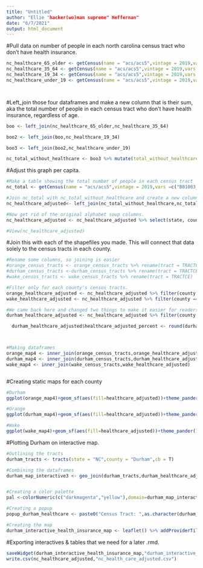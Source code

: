 ```yaml
---
title: "Untitled"
author: "Ellie "hacker(wo)man supreme" Heffernan"
date: "6/7/2021"
output: html_document
---
```


#Pull data on number of people in each north carolina census tract who don't have health insurance. 
```r
nc_healthcare_65_older <- getCensus(name = "acs/acs5",vintage = 2019,vars =c("B27010_066E"),region="tract",regionin="state:37")
nc_healthcare_35_64 <- getCensus(name = "acs/acs5",vintage = 2019,vars =c("B27010_050E"),region="tract",regionin="state:37")
nc_healthcare_19_34 <- getCensus(name = "acs/acs5",vintage = 2019,vars =c("B27010_033E"),region="tract",regionin="state:37")
nc_healthcare_under_19 <- getCensus(name = "acs/acs5",vintage = 2019,vars =c("B27010_017E"),region="tract",regionin="state:37")




```


#Left_join those four dataframes and make a new column that is their sum, aka the total number of people in each census tract who don't have health insurance, regardless of age. 
```r
boo <- left_join(nc_healthcare_65_older,nc_healthcare_35_64)

boo2 <- left_join(boo,nc_healthcare_19_34)

boo3 <- left_join(boo2,nc_healthcare_under_19)

nc_total_without_healthcare <- boo3 %>% mutate(total_without_healthcare = B27010_066E+B27010_050E+B27010_033E+B27010_017E)
```





#Adjust this graph per capita.  
```r
#Make a table showing the total number of people in each census tract
nc_total <- getCensus(name = "acs/acs5",vintage = 2019,vars =c("B01003_001E"),region="tract",regionin="state:37")

#Join nc_total with nc_total_without_healthcare and create a new column dividing the total number of people in each census tract without healthcare (total_without_healthcare) by the total number of people in each census tract (B01003_001E)
nc_healthcare_adjusted<- left_join(nc_total_without_healthcare,nc_total) %>% mutate(healthcare_adjusted = total_without_healthcare/B01003_001E) 

#Now get rid of the original alphabet soup columns. 
nc_healthcare_adjusted <- nc_healthcare_adjusted %>% select(state, county, tract,healthcare_adjusted)

#View(nc_healthcare_adjusted)
```

#Join this with each of the shapefiles you made. This will connect that data solely to the census tracts in each county. 
```r
#Rename some columns, so joining is easier
#orange_census_tracts <- orange_census_tracts %>% rename(tract = TRACTCE)
#durham_census_tracts <-durham_census_tracts %>% rename(tract = TRACTCE)
#wake_census_tracts <- wake_census_tracts %>% rename(tract = TRACTCE)

#Filter only for each county's census tracts. 
orange_healthcare_adjusted <- nc_healthcare_adjusted %>% filter(county == "135")
wake_healthcare_adjusted <- nc_healthcare_adjusted %>% filter(county == "183")

#We came back here and changed two things to make it easier for readers to comprehend our interactive map: limiting numbers to 2 digits after the decimal point and converting from decimal to percent. 
durham_healthcare_adjusted <- nc_healthcare_adjusted %>% filter(county == "063") %>% mutate(healthcare_adjusted_percent = healthcare_adjusted*100)

  durham_healthcare_adjusted$healthcare_adjusted_percent <- round(durham_healthcare_adjusted$healthcare_adjusted_percent,digits = 2) 



#Making dataframes
orange_map4 <- inner_join(orange_census_tracts,orange_healthcare_adjusted)
durham_map4 <- inner_join(durham_census_tracts,durham_healthcare_adjusted)
wake_map4 <- inner_join(wake_census_tracts,wake_healthcare_adjusted)



```

#Creating static maps for each county 
```r
#Durham
ggplot(orange_map4)+geom_sf(aes(fill=healthcare_adjusted))+theme_pander()+theme(axis.text = element_blank(),axis.ticks = element_blank())+ theme(panel.grid.major=element_line(colour="transparent"))+scale_fill_distiller(palette="Blues",direction=1,name ="Residents without health insurance (%)") + labs(title = "Residents without health insurance in Orange County",caption = "Source: U.S. Census/ACS 2019")

#Orange
ggplot(durham_map4)+geom_sf(aes(fill=healthcare_adjusted))+theme_pander()+theme(axis.text = element_blank(),axis.ticks = element_blank())+theme(panel.grid.major=element_line(colour="transparent"))+scale_fill_distiller(palette="Blues",direction=1,name ="Residents without health insurance (%)") + labs(title = "Residents without health insurance in Durham County",caption = "Source: U.S. Census/ACS 2019")

#Wake
ggplot(wake_map4)+geom_sf(aes(fill=healthcare_adjusted))+theme_pander()+theme(axis.text = element_blank(),axis.ticks = element_blank())+   theme(panel.grid.major=element_line(colour="transparent"))+scale_fill_distiller(palette="Blues",direction=1,name ="Residents  without health insurance (%)") + labs(title = "Residents without health insurance in Wake County",caption = "Source: U.S. Census/ACS 2019")
```





#Plotting Durham on interactive map. 
```r

#Outlining the tracts 
durham_tracts <- tracts(state = "NC",county = "Durham",cb = T)

#Combining the dataframes
durham_map_interactive3 <- geo_join(durham_tracts,durham_healthcare_adjusted,"TRACTCE","tract") %>% filter(NAME!="9801")


#Creating a color palette 
pal <-colorNumeric(c("darkmagenta","yellow"),domain=durham_map_interactive3$healthcare_adjusted_percent)

#Creating a popup
popup_durham_healthcare <- paste0("Census Tract: ",as.character(durham_map_interactive3$NAME),"<br/> Residents without health insurance (%): " ,as.character(durham_map_interactive3$healthcare_adjusted_percent))

#Creating the map 
durham_interactive_health_insurance_map <- leaflet() %>% addProviderTiles("CartoDB.Positron") %>% setView(-78.999,36.055,zoom =11) %>% addPolygons(data = durham_map_interactive3,fillColor =~pal(durham_map_interactive3$healthcare_adjusted_percent),fillOpacity = 1.5,weight = .2,smoothFactor=.2,popup =~ popup_durham_healthcare) %>% addLegend(pal=pal,values=durham_map_interactive3$healthcare_adjusted_percent,position = "bottomright",title = "<br/> Residents without <br/> health insurance  <br/> in Durham County (%)")


```

#Exporting interactives & tables that we need for a later .rmd. 
```r
saveWidget(durham_interactive_health_insurance_map,"durham_interactive_health_insurance_map.html",selfcontained = TRUE)
write.csv(nc_healthcare_adjusted,"nc_health_care_adjusted.csv")
```






























